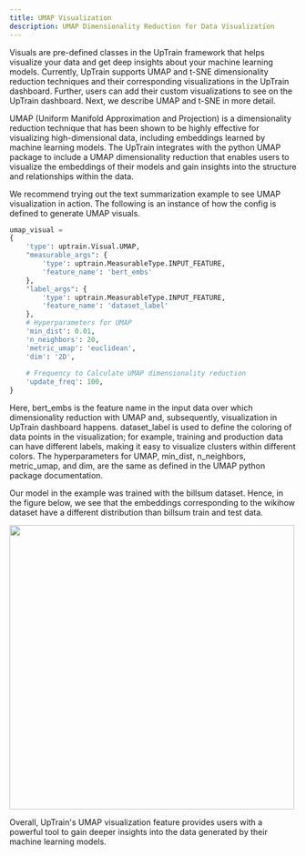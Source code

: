 ```yaml
---
title: UMAP Visualization
description: UMAP Dimensionality Reduction for Data Visualization
---
```


Visuals are pre-defined classes in the UpTrain framework that helps visualize your data and get deep insights about your machine learning models. Currently, UpTrain supports UMAP and t-SNE dimensionality reduction techniques and their corresponding visualizations in the UpTrain dashboard. Further, users can add their custom visualizations to see on the UpTrain dashboard. Next, we describe UMAP and t-SNE in more detail.

UMAP (Uniform Manifold Approximation and Projection) is a dimensionality reduction technique that has been shown to be highly effective for visualizing high-dimensional data, including embeddings learned by machine learning models. The UpTrain integrates with the python UMAP package to include a UMAP dimensionality reduction that enables users to visualize the embeddings of their models and gain insights into the structure and relationships within the data.

We recommend trying out the text summarization example to see UMAP visualization in action. The following is an instance of how the config is defined to generate UMAP visuals.

```python
umap_visual = 
{
    'type': uptrain.Visual.UMAP,
    "measurable_args": {
        'type': uptrain.MeasurableType.INPUT_FEATURE,
        'feature_name': 'bert_embs'
    },
    "label_args": {
        'type': uptrain.MeasurableType.INPUT_FEATURE,
        'feature_name': 'dataset_label'
    },
    # Hyperparameters for UMAP
    'min_dist': 0.01,
    'n_neighbors': 20,
    'metric_umap': 'euclidean',
    'dim': '2D',
    
    # Frequency to Calculate UMAP dimensionality reduction
    'update_freq': 100,
}
```

Here, bert_embs is the feature name in the input data over which dimensionality reduction with UMAP and, subsequently, visualization in UpTrain dashboard happens. dataset_label is used to define the coloring of data points in the visualization; for example, training and production data can have different labels, making it easy to visualize clusters within different colors. The hyperparameters for UMAP, min_dist, n_neighbors, metric_umap, and dim, are the same as defined in the UMAP python package documentation. 

Our model in the example was trained with the billsum dataset. Hence, in the figure below, we see that the embeddings corresponding to the wikihow dataset have a different distribution than billsum train and test data.

<Frame caption="UMAP visualization for the BERT embeddings of the billsum and wikihow datasets for the text summarization task">
  <img width="500" src="/images/umap.png"/>
</Frame>

Overall, UpTrain's UMAP visualization feature provides users with a powerful tool to gain deeper insights into the data generated by their machine learning models.
